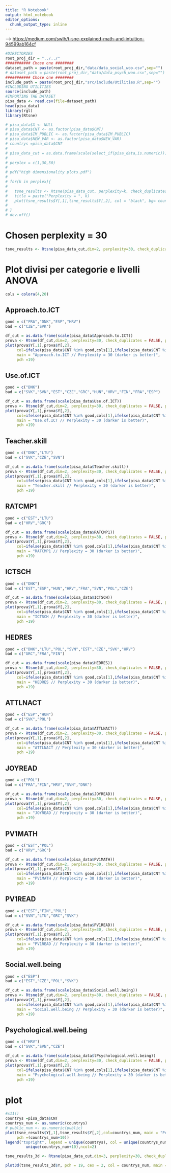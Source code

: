 ```yaml
---
title: "R Notebook"
output: html_notebook
editor_options: 
  chunk_output_type: inline
---
```


--> <https://medium.com/swlh/t-sne-explained-math-and-intuition-94599ab164cf>

```r
#DIRECTORIES
root_proj_dir = "../../"
########### Chose one ########
dataset_path = paste(root_proj_dir,"data/data_social_woo.csv",sep="")
# dataset_path = paste(root_proj_dir,"data/data_psych_woo.csv",sep="")
########### Chose one ########
include_path = paste(root_proj_dir,"src/include/Utilities.R",sep="")
#INCLUDING UTILITIES
source(include_path)
#IMPORTING THE DATASET
pisa_data <- read.csv(file=dataset_path)
head(pisa_data)
library(rgl)
library(Rtsne)
```

```r
# pisa_data$X <- NULL
# pisa_data$CNT <- as.factor(pisa_data$CNT)
# pisa_data$IM_PUBLIC <- as.factor(pisa_data$IM_PUBLIC)
# pisa_data$NEW_VAR <- as.factor(pisa_data$NEW_VAR)
# countrys =pisa_data$CNT 
# 
# pisa_data_cut = as.data.frame(scale(select_if(pisa_data,is.numeric)))
# 
# perplex = c(1,30,50)
# 
# pdf("high dimensionality plots.pdf")
# 
# for(k in perplex){
#   
#   tsne_results <- Rtsne(pisa_data_cut, perplexity=k, check_duplicates = FALSE, pca=FALSE)
#   title = paste("Perplexity = ", k)
#   plot(tsne_results$Y[,1],tsne_results$Y[,2], col = "black", bg= countrys, pch = 21, cex = 1, main = title)
#   
# }
# dev.off()
```

# Chosen perplexity = 30
```r
tsne_results <- Rtsne(pisa_data_cut,dim=2, perplexity=30, check_duplicates = FALSE, pca=FALSE)
```


# Plot divisi per categorie e livelli ANOVA
```r
cols = colora(4,20)
```

## Approach.to.ICT
```r
good = c("FRA","DNK","ESP","HRV")
bad = c("CZE","SVK")

df_cut = as.data.frame(scale(pisa_data$Approach.to.ICT))
prova <- Rtsne(df_cut,dim=2, perplexity=30, check_duplicates = FALSE, pca=FALSE)
plot(prova$Y[,1],prova$Y[,2],
     col=ifelse(pisa_data$CNT %in% good,cols[1],ifelse(pisa_data$CNT %in% bad,cols[3],cols[2])), 
     main = "Approach.to.ICT // Perplexity = 30 (darker is better)",
     pch =19)
```

## Use.of.ICT
```r
good = c("DNK")
bad = c("SVK","SVN","EST","CZE","GRC","HUN","HRV","FIN","FRA","ESP")

df_cut = as.data.frame(scale(pisa_data$Use.of.ICT))
prova <- Rtsne(df_cut,dim=2, perplexity=30, check_duplicates = FALSE, pca=FALSE)
plot(prova$Y[,1],prova$Y[,2],
     col=ifelse(pisa_data$CNT %in% good,cols[1],ifelse(pisa_data$CNT %in% bad,cols[3],cols[2])), 
     main = "Use.of.ICT // Perplexity = 30 (darker is better)",
     pch =19)
```

## Teacher.skill
```r
good = c("DNK","LTU")
bad = c("SVK","CZE","SVN")

df_cut = as.data.frame(scale(pisa_data$Teacher.skill))
prova <- Rtsne(df_cut,dim=2, perplexity=30, check_duplicates = FALSE, pca=FALSE)
plot(prova$Y[,1],prova$Y[,2],
     col=ifelse(pisa_data$CNT %in% good,cols[1],ifelse(pisa_data$CNT %in% bad,cols[3],cols[2])), 
     main = "Teacher.skill // Perplexity = 30 (darker is better)",
     pch =19)
```

## RATCMP1
```r
good = c("EST","LTU")
bad = c("HRV","GRC")

df_cut = as.data.frame(scale(pisa_data$RATCMP1))
prova <- Rtsne(df_cut,dim=2, perplexity=30, check_duplicates = FALSE, pca=FALSE)
plot(prova$Y[,1],prova$Y[,2],
     col=ifelse(pisa_data$CNT %in% good,cols[1],ifelse(pisa_data$CNT %in% bad,cols[3],cols[2])), 
     main = "RATCMP1 // Perplexity = 30 (darker is better)",
     pch =19)
```

## ICTSCH
```r
good = c("DNK")
bad = c("EST","ESP","HUN","HRV","FRA","SVN","POL","CZE")

df_cut = as.data.frame(scale(pisa_data$ICTSCH))
prova <- Rtsne(df_cut,dim=2, perplexity=30, check_duplicates = FALSE, pca=FALSE)
plot(prova$Y[,1],prova$Y[,2],
     col=ifelse(pisa_data$CNT %in% good,cols[1],ifelse(pisa_data$CNT %in% bad,cols[3],cols[2])), 
     main = "ICTSCH // Perplexity = 30 (darker is better)",
     pch =19)
```

## HEDRES
```r
good = c("DNK","LTU","POL","SVN","EST","CZE","SVK","HRV")
bad = c("GRC","FRA","FIN")

df_cut = as.data.frame(scale(pisa_data$HEDRES))
prova <- Rtsne(df_cut,dim=2, perplexity=30, check_duplicates = FALSE, pca=FALSE)
plot(prova$Y[,1],prova$Y[,2],
     col=ifelse(pisa_data$CNT %in% good,cols[1],ifelse(pisa_data$CNT %in% bad,cols[3],cols[2])), 
     main = "HEDRES // Perplexity = 30 (darker is better)",
     pch =19)
```

## ATTLNACT
```r
good = c("ESP","HUN")
bad = c("SVK","POL")

df_cut = as.data.frame(scale(pisa_data$ATTLNACT))
prova <- Rtsne(df_cut,dim=2, perplexity=30, check_duplicates = FALSE, pca=FALSE)
plot(prova$Y[,1],prova$Y[,2],
     col=ifelse(pisa_data$CNT %in% good,cols[1],ifelse(pisa_data$CNT %in% bad,cols[3],cols[2])), 
     main = "ATTLNACT // Perplexity = 30 (darker is better)",
     pch =19)
```

## JOYREAD
```r
good = c("POL")
bad = c("FRA","FIN","HRV","SVN","DNK")

df_cut = as.data.frame(scale(pisa_data$JOYREAD))
prova <- Rtsne(df_cut,dim=2, perplexity=30, check_duplicates = FALSE, pca=FALSE)
plot(prova$Y[,1],prova$Y[,2],
     col=ifelse(pisa_data$CNT %in% good,cols[1],ifelse(pisa_data$CNT %in% bad,cols[3],cols[2])), 
     main = "JOYREAD // Perplexity = 30 (darker is better)",
     pch =19)
```

## PV1MATH
```r
good = c("EST","POL")
bad = c("HRV","GRC")

df_cut = as.data.frame(scale(pisa_data$PV1MATH))
prova <- Rtsne(df_cut,dim=2, perplexity=30, check_duplicates = FALSE, pca=FALSE)
plot(prova$Y[,1],prova$Y[,2],
     col=ifelse(pisa_data$CNT %in% good,cols[1],ifelse(pisa_data$CNT %in% bad,cols[3],cols[2])), 
     main = "PV1MATH // Perplexity = 30 (darker is better)",
     pch =19)
```

## PV1READ
```r
good = c("EST","FIN","POL")
bad = c("SVN","LTU","GRC","SVK")

df_cut = as.data.frame(scale(pisa_data$PV1READ))
prova <- Rtsne(df_cut,dim=2, perplexity=30, check_duplicates = FALSE, pca=FALSE)
plot(prova$Y[,1],prova$Y[,2],
     col=ifelse(pisa_data$CNT %in% good,cols[1],ifelse(pisa_data$CNT %in% bad,cols[3],cols[2])), 
     main = "PV1READ // Perplexity = 30 (darker is better)",
     pch =19)
```

## Social.well.being
```r
good = c("ESP")
bad = c("EST","CZE","POL","SVK")

df_cut = as.data.frame(scale(pisa_data$Social.well.being))
prova <- Rtsne(df_cut,dim=2, perplexity=30, check_duplicates = FALSE, pca=FALSE)
plot(prova$Y[,1],prova$Y[,2],
     col=ifelse(pisa_data$CNT %in% good,cols[1],ifelse(pisa_data$CNT %in% bad,cols[3],cols[2])), 
     main = "Social.well.being // Perplexity = 30 (darker is better)",
     pch =19)
```

## Psychological.well.being
```r
good = c("HRV")
bad = c("SVK","SVN","CZE")

df_cut = as.data.frame(scale(pisa_data$lPsychological.well.being))
prova <- Rtsne(df_cut,dim=2, perplexity=30, check_duplicates = FALSE, pca=FALSE)
plot(prova$Y[,1],prova$Y[,2],
     col=ifelse(pisa_data$CNT %in% good,cols[1],ifelse(pisa_data$CNT %in% bad,cols[3],cols[2])), 
     main = "Psychological.well.being // Perplexity = 30 (darker is better)",
     pch =19)
```





# plot
```r
#x11()
countrys =pisa_data$CNT 
countrys_num <- as.numeric(countrys)
# public_num <- as.numeric(public)
plot(tsne_results$Y[,1],tsne_results$Y[,2],col=countrys_num, main = "Perplexity = 30",
     pch =(countrys_num+10))
legend("topright", legend = unique(countrys), col = unique(countrys_num), pch =
         unique(countrys_num+10),ncol=2)
```


```r
tsne_results_3d <- Rtsne(pisa_data_cut,dim=3, perplexity=30, check_duplicates = FALSE, pca=FALSE)

plot3d(tsne_results_3d$Y, pch = 19, cex = 2, col = countrys_num, main = "Perplexity = 30")

```


